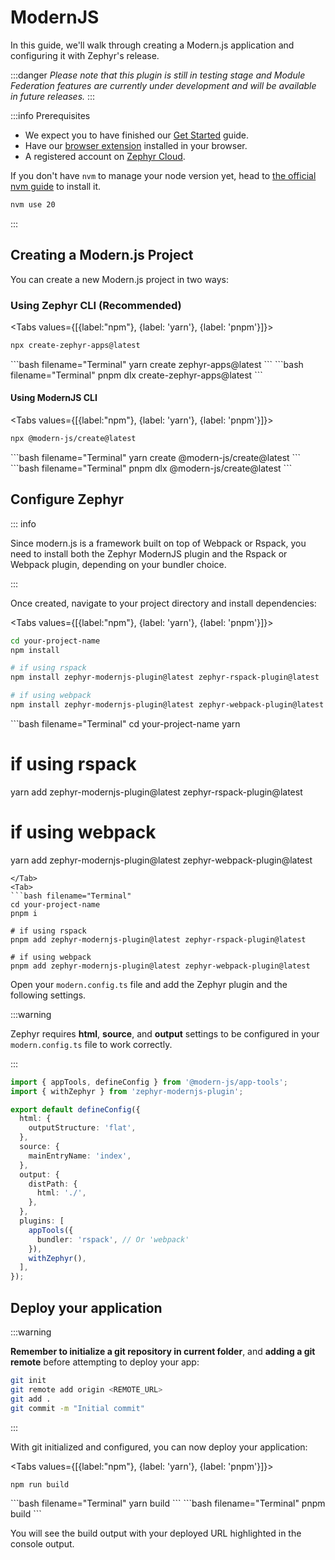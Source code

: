 
# ModernJS 

<SourceCode href="https://github.com/ZephyrCloudIO/zephyr-examples/tree/main/examples/modernjs-app" />

In this guide, we'll walk through creating a Modern.js application and configuring it with Zephyr's release. 

:::danger
*Please note that this plugin is still in testing stage and Module Federation features are currently under development and will be available in future releases.*
:::

:::info Prerequisites

- We expect you to have finished our [Get Started](/general/get-started) guide.
- Have our [browser extension](https://chromewebstore.google.com/detail/zephyr-mission-control/liflhldchhinbaeplljlplhnbkdidedn) installed in your browser.
- A registered account on [Zephyr Cloud](https://app.zephyr-cloud.io).

If you don't have `nvm` to manage your node version yet, head to [the official nvm guide](https://github.com/nvm-sh/nvm) to install it.

```bash
nvm use 20 
```

:::

## Creating a Modern.js Project

You can create a new Modern.js project in two ways:

### Using Zephyr CLI (Recommended)

<Tabs values={[{label:"npm"}, {label: 'yarn'}, {label: 'pnpm'}]}>
<Tab>
```bash filename="Terminal"
npx create-zephyr-apps@latest
```
</Tab>
<Tab>
```bash filename="Terminal"
yarn create zephyr-apps@latest
```
</Tab>
<Tab>
```bash filename="Terminal"
pnpm dlx create-zephyr-apps@latest
```
</Tab>
</Tabs>

#### Using ModernJS CLI

<Tabs values={[{label:"npm"}, {label: 'yarn'}, {label: 'pnpm'}]}>
<Tab>
```bash filename="Terminal"
npx @modern-js/create@latest
```
</Tab>
<Tab>
```bash filename="Terminal"
yarn create @modern-js/create@latest
```
</Tab>
<Tab>
```bash filename="Terminal"
pnpm dlx @modern-js/create@latest
```
</Tab>
</Tabs>

## Configure Zephyr

::: info

Since modern.js is a framework built on top of Webpack or Rspack, you need to install both the Zephyr ModernJS plugin and the Rspack or Webpack plugin, depending on your bundler choice.

:::

Once created, navigate to your project directory and install dependencies:

<Tabs values={[{label:"npm"}, {label: 'yarn'}, {label: 'pnpm'}]}>
<Tab>
```bash filename="Terminal"
cd your-project-name
npm install

# if using rspack
npm install zephyr-modernjs-plugin@latest zephyr-rspack-plugin@latest

# if using webpack
npm install zephyr-modernjs-plugin@latest zephyr-webpack-plugin@latest
```
</Tab>
<Tab>
```bash filename="Terminal"
cd your-project-name
yarn

# if using rspack
yarn add zephyr-modernjs-plugin@latest zephyr-rspack-plugin@latest

# if using webpack
yarn add zephyr-modernjs-plugin@latest zephyr-webpack-plugin@latest
```
</Tab>
<Tab>
```bash filename="Terminal"
cd your-project-name
pnpm i

# if using rspack
pnpm add zephyr-modernjs-plugin@latest zephyr-rspack-plugin@latest

# if using webpack
pnpm add zephyr-modernjs-plugin@latest zephyr-webpack-plugin@latest
```
</Tab>
</Tabs>

Open your `modern.config.ts` file and add the Zephyr plugin and the following settings.

:::warning

Zephyr requires **html**, **source**, and **output** settings to be configured in your `modern.config.ts` file to work correctly.

:::

```ts filename="modern.config.ts"
import { appTools, defineConfig } from '@modern-js/app-tools';
import { withZephyr } from 'zephyr-modernjs-plugin';

export default defineConfig({
  html: {
    outputStructure: 'flat',
  },
  source: {
    mainEntryName: 'index',
  },
  output: {
    distPath: {
      html: './',
    },
  },
  plugins: [
    appTools({
      bundler: 'rspack', // Or 'webpack'
    }),
    withZephyr(),
  ],
});
```

## Deploy your application

:::warning

**Remember to initialize a git repository in current folder**, and **adding a git remote** before attempting to deploy your app:

```bash
git init
git remote add origin <REMOTE_URL>
git add .
git commit -m "Initial commit"
```

:::

With git initialized and configured, you can now deploy your application:

<Tabs values={[{label:"npm"}, {label: 'yarn'}, {label: 'pnpm'}]}>
<Tab>
```bash filename="Terminal"
npm run build
```
</Tab>
<Tab>
```bash filename="Terminal"
yarn build
```
</Tab>
<Tab>
```bash filename="Terminal"
pnpm build
```
</Tab>
</Tabs>

<BuildAuthInfo />

You will see the build output with your deployed URL highlighted in the console output.
